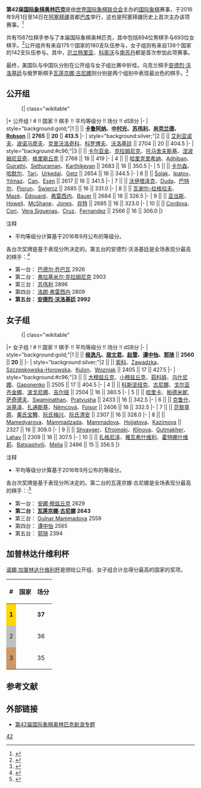 '''第42届[[国际象棋奥林匹克|国际象棋奥林匹克]]'''是由[[世界国际象棋联合会|世界国际象棋联合会]]主办的[[国际象棋|国际象棋]]赛事，于2016年9月1日至14日在[[阿塞拜疆|阿塞拜疆]]首都[[巴库|巴库]]举行，这也是阿塞拜疆历史上首次主办该项赛事。<ref>{{cite web |url=http://www.chessdom.com/chess-olympiad-2016-in-baku/ |title=Chess Olympiad 2016 in Baku |publisher=Chessdom |date=8 September 2012 |accessdate=24 January 2014 |archive-url=https://web.archive.org/web/20140705142300/http://www.chessdom.com/chess-olympiad-2016-in-baku/ |archive-date=2014-07-05 |dead-url=yes }}</ref>

共有1587位棋手参与了本届国际象棋奥林匹克，其中包括894位男棋手与693位女棋手。<ref>{{cite web |url=https://en.chessbase.com/post/2016-baku-rd1-bulgaria-held-to-draw-by-sudan |title=2016 Baku Rd1: Bulgaria held to draw by Sudan |author=Albert Silver |publisher=[[ChessBase|ChessBase]] |date=2 September 2016 |access-date=2016-11-18 |archive-date=2021-01-18 |archive-url=https://web.archive.org/web/20210118174130/https://en.chessbase.com/post/2016-baku-rd1-bulgaria-held-to-draw-by-sudan |dead-url=no }}</ref>公开组共有来自175个国家的180支队伍参与，女子组则有来自138个国家的142支队伍参与。其中，[[厄立特里亚|厄立特里亚]]、[[科索沃|科索沃]]与[[南苏丹|南苏丹]]都是首次参加此项赛事。

最终，美国队与中国队分别在公开组与女子组比赛中折桂。乌克兰棋手[[安德烈·沃洛基廷|安德烈·沃洛基廷]]与俄罗斯棋手[[瓦莲京娜·古尼娜|瓦莲京娜·古尼娜]]则分别是两个组别中表现最出色的棋手。<ref name="chess.com-final">{{cite web |url=https://www.chess.com/news/usa-wins-first-olympic-gold-in-40-years-china-clinches-women-section-6522 |title=USA Wins 1st Olympic Gold In 40 Years; China Takes Women's Section |author=Peter Doggers |publisher=[[Chess.com|Chess.com]] |date=13 September 2016 |access-date=2016-11-18 |archive-date=2016-09-24 |archive-url=https://web.archive.org/web/20160924155627/https://www.chess.com/news/usa-wins-first-olympic-gold-in-40-years-china-clinches-women-section-6522 |dead-url=no }}</ref>

== 公开组 ==
:{| class="wikitable"
|+ 公开组
! # !! 国家 !! 棋手 !! 平均等级分 !! 场分 !! dSB分
|-
| style="background:gold;"|1 || '''{{USA}}''' || '''[[法比亚诺·卡鲁阿纳|卡鲁阿纳]]、[[中村光_(棋手)|中村光]]、[[苏伟利|苏伟利]]、[[塞缪尔·尚克兰德|尚克兰德]]、[[Ray_Robson|Robson]]''' || '''2765''' || '''20''' || '''413.5'''
|-
| style="background:silver;"|2 || {{UKR}} || [[帕维尔·艾利亚诺夫|艾利亚诺夫]]、[[卢斯兰·波诺马廖夫|波诺马廖夫]]、[[尤里·克里沃洛奇科|克里沃洛奇科]]、[[安东·科罗博夫|科罗博夫]]、[[安德烈·沃洛基廷|沃洛基廷]] || 2704 || 20 || 404.5
|-
| style="background:#c96;"|3 || {{RUS}} || [[谢尔盖·卡尔亚金|卡尔亚金]]、[[弗拉基米尔·鲍里索维奇·克拉姆尼克|克拉姆尼克]]、[[叶夫根尼·托马舍夫斯基|托马舍夫斯基]]、[[伊恩·涅波姆尼亚奇|涅波姆尼亚奇]]、[[亚历山大·格里斯丘克|格里斯丘克]] || 2768 || 18 || 419
|-
| 4 || {{IND}} || [[哈里克里希纳·彭塔拉|哈里克里希纳]]、[[Baskaran_Adhiban|Adhiban]]、[[Vidit_Santosh_Gujrathi|Gujrathi]]、[[S._P._Sethuraman|Sethuraman]]、[[Murali_Karthikeyan|Karthikeyan]] || 2683 || 16 || 350.5
|-
| 5 || {{NOR}} || [[马格努斯·卡尔森|卡尔森]]、[[约恩·卢德维格·哈默尔|哈默尔]]、[[Aryan_Tari|Tari]]、[[Frode_Urkedal|Urkedal]]、[[Nicolai_Getz|Getz]] || 2654 || 16 || 344.5
|-
| 6 || {{TUR}} || [[Dragan_Šolak|Šolak]]、[[Alexander_Ipatov|Ipatov]]、[[Mustafa_Yılmaz|Yılmaz]]、[[Emre_Can|Can]]、[[Barış_Esen|Esen]] || 2617 || 16 || 341.5
|-
| 7 || {{POL}} || [[拉多斯瓦夫·沃伊塔泽克|沃伊塔泽克]]、[[Jan-Krzysztof_Duda|Duda]]、[[马特乌什·巴特尔|巴特尔]]、[[Kacper_Piorun|Piorun]]、[[Dariusz_Świercz|Świercz]] || 2685 || 16 || 331.0
|-
| 8 || {{FRA}} || [[马克西姆·瓦谢尔-拉格拉夫|瓦谢尔-拉格拉夫]]、[[Sébastien_Mazé|Mazé]]、[[Romain_Édouard|Édouard]]、[[洛朗·弗雷西内|弗雷西内]]、[[Christian_Bauer|Bauer]] || 2684 || 16 || 326.5
|-
| 9 || {{ENG}} || [[迈克尔·亚当斯_(棋手)|亚当斯]]、[[David_Howell|Howell]]、[[Luke_McShane|McShane]]、[[Gawain_Jones|Jones]]、[[奈杰尔·肖特|肖特]] || 2685 || 16 || 323.0
|-
| 10 || {{PER}} || [[Emilio_Cordova|Cordova]]、[[Jorge_Cori|Cori]]、[[Deivy_Vera_Siguenas|Vera Siguenas]]、[[Cristhian_Cruz|Cruz]]、[[Fernando_Fernandez|Fernandez]] || 2566 || 16 || 306.0
|}

;注释
{{refbegin}}
*平均等级分计算基于2016年9月公布的等级分。
{{refend}}

各台次奖牌是基于表现分所决定的。第五台的安德烈·沃洛基廷是全场表现分最高的棋手：<ref>{{cite web |url=http://chess-results.com/tnr232875.aspx?lan=1&art=21&flag=30&wi=821 |title=Board-prizes (Final Ranking after 11 Rounds) - Open |publisher=Chess-results.com |access-date=2016-11-18 |archive-date=2020-09-15 |archive-url=https://web.archive.org/web/20200915015539/http://chess-results.com/tnr232875.aspx?lan=1&art=21&flag=30&wi=821 |dead-url=no }}</ref>

* 第一台：{{flagicon|GEO}} [[巴德尔·乔巴瓦|巴德尔·乔巴瓦]] 2926
* 第二台：{{flagicon|RUS}} [[弗拉基米尔·鲍里索维奇·克拉姆尼克|弗拉基米尔·克拉姆尼克]] 2903
* 第三台：{{flagicon|USA}} [[苏伟利|苏伟利]] 2896 
* 第四台：{{flagicon|FRA}} [[洛朗·弗雷西内|洛朗·弗雷西内]] 2809
* '''第五台：{{flagicon|UKR}} [[安德烈·沃洛基廷|安德烈·沃洛基廷]] 2992'''

== 女子组 ==
:{| class="wikitable"
|+ 女子组
! # !! 国家 !! 棋手 !! 平均等级分 !! 场分 !! dSB分
|-
| style="background:gold;"|1 || '''{{CHN}}''' || '''[[侯逸凡|侯逸凡]]、[[居文君|居文君]]、[[赵雪|赵雪]]、[[谭中怡|谭中怡]]、[[郭琦|郭琦]]''' || '''2560''' || '''20''' || 
|-
| style="background:silver;"|2 || {{POL}} || [[莫妮卡·索科|索科]]、[[Jolanta_Zawadzka|Zawadzka]]、[[Karina_Szczepkowska-Horowska|Szczepkowska-Horowska]]、[[Klaudia_Kulon|Kulon]]、[[Mariola_Wozniak|Wozniak]] || 2405 || 17 || 427.5
|-
| style="background:#c96;"|3 || {{UKR}} || [[安娜·穆兹丘克|大穆兹丘克]]、[[玛丽亚·穆兹丘克|小穆兹丘克]]、[[纳塔利娅·茹科娃|茹科娃]]、[[安娜·乌什尼娜|乌什尼娜]]、[[Inna_Gaponenko|Gaponenko]] || 2505 || 17 || 404.5
|-
| 4 || {{RUS}} || [[亚历山德拉·科斯坚纽克|科斯坚纽克]]、[[瓦莲京娜·古尼娜|古尼娜]]、[[亚历山德拉·戈尔亚齐金娜|戈尔亚齐金娜]]、[[纳塔利娅·波戈尼娜|波戈尼娜]]、[[奥尔加·吉尔娅|吉尔娅]] || 2504 || 16 || 380.5
|-
| 5 || {{IND}} || [[哈里卡·德罗纳瓦利|哈里卡]]、[[帕德米妮·鲁特|帕德米妮]], [[塔尼娅·萨奇德夫|萨奇德夫]]、[[Soumya_Swaminathan|Swaminathan]]、[[Bodda_Pratyusha|Pratyusha]] || 2433 || 16 || 342.5
|-
| 6 || {{USA}} || [[伊琳娜·克鲁什|克鲁什]]、[[娜芝·派基泽|派基泽]]、[[安娜·扎通斯基|扎通斯基]]、[[Kateřina_Němcová|Němcová]]、[[Sabina-Francesca_Foisor|Foisor]] || 2406 || 16 || 332.5
|-
| 7 || {{VIE}} || [[范黎草原|范黎草原]]、[[黄氏宝簪|黄氏宝簪]]、[[阮氏梅兴|阮氏梅兴]]、[[阮氏清安|阮氏清安]] || 2307 || 16 || 328.0
|-
| 8 || {{AZE}} || [[Zeinab_Mamedyarova|Mamedyarova]]、[[Gunay_Mammadzada|Mammadzada]]、[[Gulnar_Mammadova|Mammadova]]、[[Aydan_Hojjatova|Hojjatova]]、[[Narmin_Kazimova|Kazimova]] || 2327 || 16 || 309.0
|-
| 9 || {{ISR}} || [[Yuliya_Shvayger|Shvayger]]、[[Marsel_Efroimski|Efroimski]]、[[Masha_Klinova|Klinova]]、[[Olga_Gutmakher|Gutmakher]]、[[Mchal_Lahav|Lahav]] || 2309 || 16 || 307.5
|-
| 10 || {{GEO}} || [[娜娜·扎格尼泽|扎格尼泽]]、[[利拉·雅瓦希什维利|雅瓦希什维利]]、[[贝拉·霍特娜什维莉|霍特娜什维莉]]、[[Nino_Batsiashvili|Batsiashvili]]、[[Salome_Melia|Melia]] || 2486 || 15 || 356.5
|}

;注释
{{refbegin}}
*平均等级分计算基于2016年9月公布的等级分。
{{refend}}

各台次奖牌是基于表现分所决定的。第二台的瓦莲京娜·古尼娜是全场表现分最高的棋手：:<ref>{{cite web |url=http://chess-results.com/tnr232876.aspx?lan=1&art=21&flag=30&wi=821 |title=Board-prizes (Final Ranking after 11 Rounds) - Women |publisher=Chess-results.com |access-date=2016-11-18 |archive-date=2020-09-15 |archive-url=https://web.archive.org/web/20200915032556/http://chess-results.com/tnr232876.aspx?lan=1&art=21&flag=30&wi=821 |dead-url=no }}</ref>

* 第一台：{{flagicon|UKR}} [[安娜·穆兹丘克|安娜·穆兹丘克]] 2629
* '''第二台：{{flagicon|RUS}} [[瓦莲京娜·古尼娜|瓦莲京娜·古尼娜]] 2643'''
* 第三台：{{flagicon|AZE}} [[Gulnar_Mammadova|Gulnar Mammadova]] 2559
* 第四台：{{flagicon|CHN}} [[谭中怡|谭中怡]] 2565 
* 第五台：{{flagicon|CHN}} [[郭琦|郭琦]] 2394

== 加普林达什维利杯 ==
[[诺娜·加普林达什维利杯|诺娜·加普林达什维利杯]]是颁给公开组、女子组合计总得分最高的国家的奖项。

{| class="wikitable" style="font-size: 95%;"
|-			
! #
! 国家
! 场分
|-
| style="background:gold;"| '''1'''
| '''{{UKR}}'''
| '''37'''
|-
| style="background:silver;"| 2
| {{USA}}
| 36
|-
| style="background:#c96;"| 3
| {{CHN}}
| 35
|}

== 参考文献 ==
{{reflist}}

== 外部链接 ==
* [http://sports.sina.com.cn/zt_d/chessolympiad2016 第42届国际象棋奥林匹克新浪专题] {{Wayback|url=http://sports.sina.com.cn/zt_d/chessolympiad2016 |date=20191114232817 }}

{{国际象棋奥林匹克}}
[[Category:国际象棋奥林匹克|42]]
